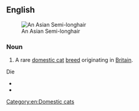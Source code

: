 ==English==
[[File:Tiffanie at cat show.jpg|thumb|An Asian Semi-longhair]]

===Noun===
{{en-noun|head=[[Asian]] [[semi-longhair|Semi-longhair]]}}

# A rare [[domestic cat]] [[breed]] originating in [[Britain]].

Die
* {{pedia}}
* {{l|en|Asian Shorthair}}

[[Category:en:Domestic cats]]